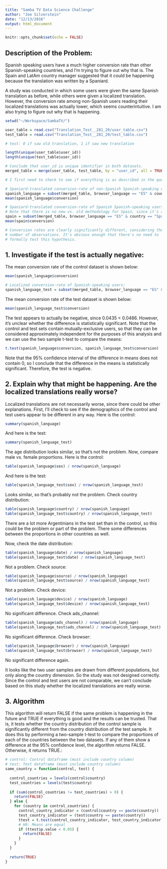 ```yaml
---
title: "Samba TV Data Science Challenge"
author: "Joe Silverstein"
date: "12/13/2016"
output: html_document
---
```


```r
knitr::opts_chunk$set(echo = FALSE)
```

## Description of the Problem:

Spanish speaking users have a much higher conversion rate than other Spanish-speaking countries, and I'm trying to figure out why that is. The Spain and LatAm country manager suggested that it could be happening because the translation was written by a Spaniard. 

A study was conducted in which some users were given the same Spanish translation as before, while others were given a localized translation. However, the conversion rate among non-Spanish users reading their localized translations was actually lower, which seems counterintuitive. I am also trying to figure out why that is happening.

```r
setwd("~/Workspace/SambaTV/")

user_table = read.csv("Translation_Test__281_29/user_table.csv")
test_table = read.csv("Translation_Test__281_29/test_table.csv")

# test: 0 if saw old translation, 1 if saw new translation

length(unique(user_table$user_id))
length(unique(test_table$user_id))

# Conclude that user_id is unique identifier in both datasets.
merged_table = merge(user_table, test_table, by = "user_id", all = TRUE)

# I first need to check to see if everything is as described in the question.

# Spaniard-translated conversion-rate of non-Spanish Spanish-speaking users:
spanish_language = subset(merged_table, browser_language == "ES" & country != "Spain" & test == 0)
mean(spanish_language$conversion)

# Spaniard-translated conversion-rate of Spanish Spanish-speaking users:
# Note that there is no new vs. old methodology for Spain, since it's already localized.
spain = subset(merged_table, browser_language == "ES" & country == "Spain")
mean(spain$conversion)

# Conversion rates are clearly significantly different, considering the 
# number of observations. It's obvious enough that there's no need to
# formally test this hypothesis.
```

## 1. Investigate if the test is actually negative:

The mean conversion rate of the control dataset is shown below:

```r
mean(spanish_language$conversion)
```

```r
# Localized conversion-rate of Spanish-speaking users:
spanish_language_test = subset(merged_table, browser_language == "ES" & country != "Spain" & test == 1)
```

The mean conversion rate of the test dataset is shown below:

```r
mean(spanish_language_test$conversion)
```

The test appears to actually be negative, since 0.0435 < 0.0486. However, it's unclear whether the difference is statistically significant. Note that the control and test sets contain mutually-exclusive users, so that they can be considered approximately independent for the purposes of this analysis and we can use the two sample t-test to compare the means:

```r
t.test(spanish_language$conversion, spanish_language_test$conversion)
```

Note that the 95% confidence interval of the difference in means does not contain 0, so I conclude that the difference in the means is statistically significant. Therefore, the test is negative.

## 2. Explain why that might be happening. Are the localized translations really worse?

Localized translations are not necessarily worse, since there could be other explanations. First, I'll check to see if the demographics of the control and test users appear to be different in any way. Here is the control:

```r
summary(spanish_language)
```

And here is the test:

```r
summary(spanish_language_test)
```

The age distribution looks similar, so that's not the problem. Now, compare male vs. female proportions. Here is the control:

```r
table(spanish_language$sex) / nrow(spanish_language)
```

And here is the test:
```r
table(spanish_language_test$sex) / nrow(spanish_language_test)
```

Looks similar, so that's probably not the problem. Check country distribution:

```r
table(spanish_language$country) / nrow(spanish_language)
table(spanish_language_test$country) / nrow(spanish_language_test)
```

There are a lot more Argentinians in the test set than in the control, so this could be the problem or part of the problem. There some differences between the proportions in other countries as well.

Now, check the date distribution:

```r
table(spanish_language$date) / nrow(spanish_language)
table(spanish_language_test$date) / nrow(spanish_language_test)
```

Not a problem. Check source:

```r
table(spanish_language$source) / nrow(spanish_language)
table(spanish_language_test$source) / nrow(spanish_language_test)
```

Not a problem. Check device:

```r
table(spanish_language$device) / nrow(spanish_language)
table(spanish_language_test$device) / nrow(spanish_language_test)
```

No significant difference. Check ads_channel:

```r
table(spanish_language$ads_channel) / nrow(spanish_language)
table(spanish_language_test$ads_channel) / nrow(spanish_language_test)
```

No significant difference. Check browser:

```r
table(spanish_language$browser) / nrow(spanish_language)
table(spanish_language_test$browser) / nrow(spanish_language_test)
```

No significant difference again.

It looks like the two user samples are drawn from different populations, but only along the country dimension. So the study was not designed correctly. Since the control and test users are not comparable, we can't conclude based on this study whether the localized translations are really worse.

## 3. Algorithm

This algorithm will return FALSE if the same problem is happening in the future and TRUE if everything is good and the results can be trusted. That is, it tests whether the country distribution of the control sample is significantly different from the country distribution of the test sample. It does this by performing a two-sample t-test to compare the proportions of each of the countries between the two datasets. If any of them show a difference at the 95% confidence level, the algorithm returns FALSE. Otherwise, it returns TRUE.:

```r
# control: Control dataframe (must include country column)
# test: Test dataframe (must include country column)
same_country = function(control, test) {
  
  control_countries = levels(control$country)
  test_countries = levels(test$country)
  
  if (sum(control_countries != test_countries) > 0) {
    return(FALSE)
  } else {
    for (country in control_countries) {
      control_country_indicator = (control$country == paste(country))
      test_country_indicator = (test$country == paste(country))
      ttest = t.test(control_country_indicator, test_country_indicator)
      # H0: Means are equal
      if (ttest$p.value < 0.05) {
        return(FALSE)
      }
    }
  }
  
  return(TRUE)
}
```



